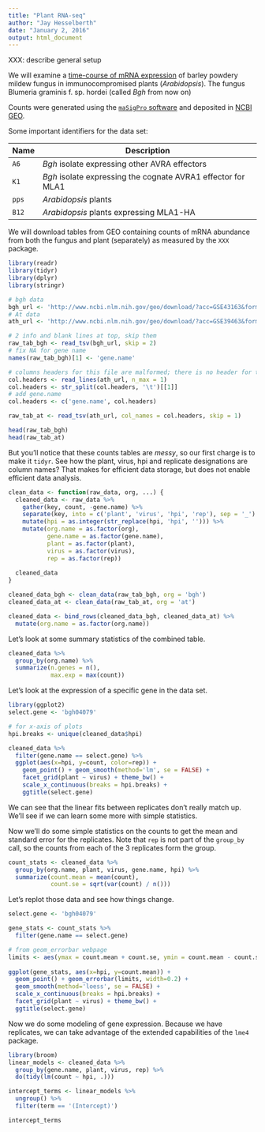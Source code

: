 ```yaml
---
title: "Plant RNA-seq"
author: "Jay Hesselberth"
date: "January 2, 2016"
output: html_document
---
```


XXX: describe general setup

We will examine a [time-course of mRNA expression][1] of barley powdery mildew fungus in immunocompromised plants (*Arabidopsis*). The fungus Blumeria graminis f. sp. hordei (called *Bgh* from now on)

Counts were generated using the [`maSigPro` software][3] and deposited in [NCBI GEO][2].

[1]: http://www.ncbi.nlm.nih.gov/pubmed/23175786
[2]: http://www.ncbi.nlm.nih.gov/geo/query/acc.cgi?acc=GSE43163  
[3]: http://bioinformatics.oxfordjournals.org/content/30/18/2598.full

Some important identifiers for the data set:

| Name | Description |
| ---- | ----------- |
| `A6` | *Bgh* isolate expressing other AVRA effectors |
| `K1` | *Bgh* isolate expressing the cognate AVRA1 effector for MLA1|
| `pps` | *Arabidopsis* plants |
| `B12` | *Arabidopsis* plants expressing MLA1-HA|

We will download tables from GEO containing counts of mRNA abundance from both the fungus and plant (separately) as measured by the `XXX` package.

```r
library(readr)
library(tidyr)
library(dplyr)
library(stringr)

# bgh data
bgh_url <- 'http://www.ncbi.nlm.nih.gov/geo/download/?acc=GSE43163&format=file&file=GSE43163_CompleteCountTable_Bgh.txt.gz'
# At data
ath_url <- 'http://www.ncbi.nlm.nih.gov/geo/download/?acc=GSE39463&format=file&file=GSE39463_CompleteCountTable_At.txt.gz'

# 2 info and blank lines at top, skip them
raw_tab_bgh <- read_tsv(bgh_url, skip = 2)
# fix NA for gene name
names(raw_tab_bgh)[1] <- 'gene.name'

# columns headers for this file are malformed; there is no header for the gene.name. need to set them manually
col.headers <- read_lines(ath_url, n_max = 1) 
col.headers <- str_split(col.headers, '\t')[[1]]
# add gene.name
col.headers <- c('gene.name', col.headers)

raw_tab_at <- read_tsv(ath_url, col_names = col.headers, skip = 1)

head(raw_tab_bgh)
head(raw_tab_at)
```

But you'll notice that these counts tables are *messy*, so our first charge is to make it `tidyr`. See how the plant, virus, hpi and replicate designations are column names? That makes for efficient data storage, but does not enable efficient data analysis.

```r

clean_data <- function(raw_data, org, ...) {
  cleaned_data <- raw_data %>%
    gather(key, count, -gene.name) %>%
    separate(key, into = c('plant', 'virus', 'hpi', 'rep'), sep = '_') %>%
    mutate(hpi = as.integer(str_replace(hpi, 'hpi', ''))) %>%
    mutate(org.name = as.factor(org),
           gene.name = as.factor(gene.name),
           plant = as.factor(plant),
           virus = as.factor(virus),
           rep = as.factor(rep))
    
  cleaned_data 
}

cleaned_data_bgh <- clean_data(raw_tab_bgh, org = 'bgh')
cleaned_data_at <- clean_data(raw_tab_at, org = 'at')

cleaned_data <- bind_rows(cleaned_data_bgh, cleaned_data_at) %>%
  mutate(org.name = as.factor(org.name))
```

Let's look at some summary statistics of the combined table.

```r
cleaned_data %>%
  group_by(org.name) %>%
  summarize(n.genes = n(),
            max.exp = max(count))
```
Let's look at the expression of a specific gene in the data set.

```r
library(ggplot2)
select.gene <- 'bgh04079'

# for x-axis of plots
hpi.breaks <- unique(cleaned_data$hpi)

cleaned_data %>%
  filter(gene.name == select.gene) %>%
  ggplot(aes(x=hpi, y=count, color=rep)) +
    geom_point() + geom_smooth(method='lm', se = FALSE) +
    facet_grid(plant ~ virus) + theme_bw() +
    scale_x_continuous(breaks = hpi.breaks) +
    ggtitle(select.gene)
```

We can see that the linear fits between replicates don't really match up. We'll see if we can learn some more with simple statistics.

Now we'll do some simple statistics on the counts to get the mean and standard error for the replicates. Note that `rep` is not part of the `group_by` call, so the counts from each of the 3 replicates form the group.

```r
count_stats <- cleaned_data %>%
  group_by(org.name, plant, virus, gene.name, hpi) %>%
  summarize(count.mean = mean(count),
            count.se = sqrt(var(count) / n()))
```

Let's replot those data and see how things change.

```r
select.gene <- 'bgh04079'

gene_stats <- count_stats %>%
  filter(gene.name == select.gene)

# from geom_errorbar webpage
limits <- aes(ymax = count.mean + count.se, ymin = count.mean - count.se)
  
ggplot(gene_stats, aes(x=hpi, y=count.mean)) +
  geom_point() + geom_errorbar(limits, width=0.2) +
  geom_smooth(method='loess', se = FALSE) +
  scale_x_continuous(breaks = hpi.breaks) +
  facet_grid(plant ~ virus) + theme_bw() +
  ggtitle(select.gene)
```


Now we do some modeling of gene expression. Because we have replicates, we can take advantage of the extended capabilities of the `lme4` package.

```r
library(broom)
linear_models <- cleaned_data %>%
  group_by(gene.name, plant, virus, rep) %>%
  do(tidy(lm(count ~ hpi, .)))

intercept_terms <- linear_models %>%
  ungroup() %>%
  filter(term == '(Intercept)')   

intercept_terms
```